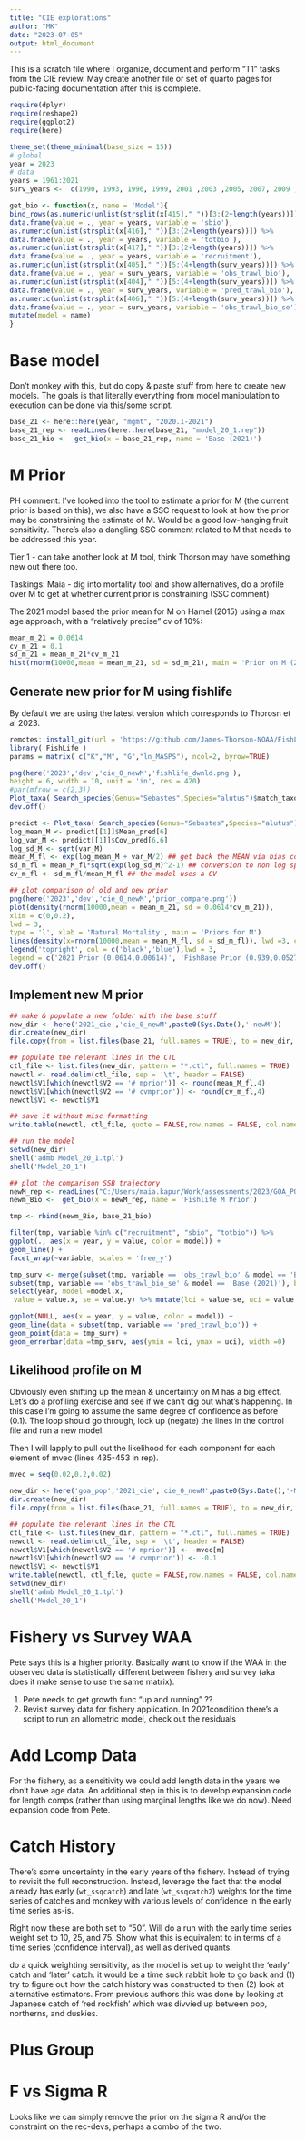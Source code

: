 ```yaml
---
title: "CIE explorations"
author: "MK"
date: "2023-07-05"
output: html_document
---
```

This is a scratch file where I organize, document and perform "T1" tasks from the CIE review.
May create another file or set of quarto pages for public-facing documentation after this is complete.

```r
require(dplyr)
require(reshape2)
require(ggplot2)
require(here)

theme_set(theme_minimal(base_size = 15))
# global
year = 2023
# data 
years = 1961:2021
surv_years <-  c(1990, 1993, 1996, 1999, 2001 ,2003 ,2005, 2007, 2009 ,2011 ,2013 ,2015, 2017, 2019, 2021)

get_bio <- function(x, name = 'Model'){
bind_rows(as.numeric(unlist(strsplit(x[415]," "))[3:(2+length(years))]) %>%
data.frame(value = ., year = years, variable = 'sbio'),
as.numeric(unlist(strsplit(x[416]," "))[3:(2+length(years))]) %>%
data.frame(value = ., year = years, variable = 'totbio'),
as.numeric(unlist(strsplit(x[417]," "))[3:(2+length(years))]) %>%
data.frame(value = ., year = years, variable = 'recruitment'),
as.numeric(unlist(strsplit(x[405]," "))[5:(4+length(surv_years))]) %>%
data.frame(value = ., year = surv_years, variable = 'obs_trawl_bio'),
as.numeric(unlist(strsplit(x[404]," "))[5:(4+length(surv_years))]) %>%
data.frame(value = ., year = surv_years, variable = 'pred_trawl_bio'),
as.numeric(unlist(strsplit(x[406]," "))[5:(4+length(surv_years))]) %>%
data.frame(value = ., year = surv_years, variable = 'obs_trawl_bio_se')) %>%
mutate(model = name)
}

```
# Base model
Don't monkey with this, but do copy & paste stuff from here to create new models.
The goals is that literally everything from model manipulation to execution can be done via this/some script.
```r
base_21 <- here::here(year, "mgmt", "2020.1-2021")
base_21_rep <- readLines(here::here(base_21, "model_20_1.rep"))
base_21_bio <-  get_bio(x = base_21_rep, name = 'Base (2021)')
```

# M Prior
PH comment: I've looked into the tool to estimate a prior for M (the current prior is based on this), we also have a SSC request to look at how the prior may be constraining the estimate of M. Would be a good low-hanging fruit sensitivity. There's also a dangling SSC comment related to M that needs to be addressed this year.

Tier 1 - can take another look at M tool, think Thorson may have something new out there too.

Taskings:
Maia - dig into mortality tool and show alternatives, do a profile over M to get at whether current prior is constraining (SSC comment)

The 2021 model based the prior mean for M on Hamel (2015) using a max age approach, with a "relatively precise" cv of 10%:
```r
mean_m_21 = 0.0614
cv_m_21 = 0.1
sd_m_21 = mean_m_21*cv_m_21
hist(rnorm(10000,mean = mean_m_21, sd = sd_m_21), main = 'Prior on M (2021)')
```
## Generate new prior for M using fishlife

By default we are using the latest version which corresponds to Thorosn et al 2023.
```r
remotes::install_git(url = 'https://github.com/James-Thorson-NOAA/FishLife')
library( FishLife )
params = matrix( c("K","M", "G","ln_MASPS"), ncol=2, byrow=TRUE)

png(here('2023','dev','cie_0_newM','fishlife_dwnld.png'),
height = 6, width = 10, unit = 'in', res = 420)
#par(mfrow = c(2,3))
Plot_taxa( Search_species(Genus="Sebastes",Species="alutus")$match_taxonomy, mfrow = c(2,3) )
dev.off()

predict <- Plot_taxa( Search_species(Genus="Sebastes",Species="alutus")$match_taxonomy )
log_mean_M <- predict[[1]]$Mean_pred[6]
log_var_M <- predict[[1]]$Cov_pred[6,6]
log_sd_M <- sqrt(var_M)
mean_M_fl <- exp(log_mean_M + var_M/2) ## get back the MEAN via bias correction
sd_m_fl = mean_M_fl*sqrt(exp(log_sd_M)^2-1) ## conversion to non log space
cv_m_fl <- sd_m_fl/mean_M_fl ## the model uses a CV

## plot comparison of old and new prior
png(here('2023','dev','cie_0_newM','prior_compare.png'))
plot(density(rnorm(10000,mean = mean_m_21, sd = 0.0614*cv_m_21)),
xlim = c(0,0.2),
lwd = 3,
type = 'l', xlab = 'Natural Mortality', main = 'Priors for M')
lines(density(x=rnorm(10000,mean = mean_M_fl, sd = sd_m_fl)), lwd =3, col = 'blue')
legend('topright', col = c('black','blue'),lwd = 3,
legend = c('2021 Prior (0.0614,0.00614)', 'FishBase Prior (0.939,0.0527)'))
dev.off()

```

## Implement new M prior
```r
## make & populate a new folder with the base stuff
new_dir <- here('2021_cie','cie_0_newM',paste0(Sys.Date(),'-newM'))
dir.create(new_dir)
file.copy(from = list.files(base_21, full.names = TRUE), to = new_dir, overwrite = TRUE)

## populate the relevant lines in the CTL
ctl_file <- list.files(new_dir, pattern = "*.ctl", full.names = TRUE)
newctl <- read.delim(ctl_file, sep = '\t', header = FALSE)
newctl$V1[which(newctl$V2 == '# mprior')] <- round(mean_M_fl,4)
newctl$V1[which(newctl$V2 == '# cvmprior')] <- round(cv_m_fl,4)
newctl$V1 <- newctl$V1

## save it without misc formatting 
write.table(newctl, ctl_file, quote = FALSE,row.names = FALSE, col.names = FALSE)

## run the model
setwd(new_dir)
shell('admb Model_20_1.tpl')
shell('Model_20_1')

## plot the comparison SSB trajectory
newM_rep <- readLines("C:/Users/maia.kapur/Work/assessments/2023/GOA_POP/goa_pop/2021_cie/CIE_0_newM/2023-07-05-newM/model_20_1.rep")
newm_Bio <-  get_bio(x = newM_rep, name = 'Fishlife M Prior')

tmp <- rbind(newm_Bio, base_21_bio)

filter(tmp, variable %in% c("recruitment", "sbio", "totbio")) %>%
ggplot(., aes(x = year, y = value, color = model)) +
geom_line() +
facet_wrap(~variable, scales = 'free_y')

tmp_surv <- merge(subset(tmp, variable == 'obs_trawl_bio' & model == 'Base (2021)'),
subset(tmp, variable == 'obs_trawl_bio_se' & model == 'Base (2021)'), by = 'year') %>%
select(year, model =model.x,
 value = value.x, se = value.y) %>% mutate(lci = value-se, uci = value + se)

ggplot(NULL, aes(x = year, y = value, color = model)) +
geom_line(data = subset(tmp, variable == 'pred_trawl_bio')) +
geom_point(data = tmp_surv) +
geom_errorbar(data =tmp_surv, aes(ymin = lci, ymax = uci), width =0)

```

## Likelihood profile on M
Obviously even shifting up the mean & uncertainty on M has a big effect.
Let's do a profiling exercise and see if we can't dig out what's happening.
In this case I'm going to assume the same degree of confidence as before (0.1).
The loop should go through, lock up (negate) the lines in the control file and run a new model.

Then I will lapply to pull out the likelihood for each component for each element of mvec (lines 435-453 in rep).
```r
mvec = seq(0.02,0.2,0.02)

new_dir <- here('goa_pop','2021_cie','cie_0_newM',paste0(Sys.Date(),'-Mprofile_M=',mvec[m]))
dir.create(new_dir)
file.copy(from = list.files(base_21, full.names = TRUE), to = new_dir, overwrite = TRUE)

## populate the relevant lines in the CTL
ctl_file <- list.files(new_dir, pattern = "*.ctl", full.names = TRUE)
newctl <- read.delim(ctl_file, sep = '\t', header = FALSE)
newctl$V1[which(newctl$V2 == '# mprior')] <- -mvec[m]
newctl$V1[which(newctl$V2 == '# cvmprior')] <- -0.1
newctl$V1 <- newctl$V1
write.table(newctl, ctl_file, quote = FALSE,row.names = FALSE, col.names = FALSE)
setwd(new_dir)
shell('admb Model_20_1.tpl')
shell('Model_20_1')


```

 
# Fishery vs Survey WAA
Pete says this is a higher priority. Basically want to know if the WAA 
in the observed data is statistically different between fishery and survey (aka does it make 
sense to use the same matrix).

1) Pete needs to get growth func "up and running" ??
2) Revisit survey data for fishery application.
In 2021\Body condition there's a script to run an allometric model,
check out the residuals



# Add Lcomp Data
For the fishery, as a sensitivity we could add length data in the years we don't have age data. An additional step in this is to develop expansion code for length comps (rather than using marginal lengths like we do now).
Need expansion code from Pete.

# Catch History 
There's some uncertainty in the early years of the fishery. Instead of trying to revisit the full reconstruction. Instead, leverage the fact that the model already has early (`wt_ssqcatch`) and late (`wt_ssqcatch2`) weights for the time series of catches and monkey with various levels of confidence in the early time series as-is.

Right now these are both set to "50". Will do a run with the early time series weight set to 10, 25, and 75.
Show what this is equivalent to in terms of a time series (confidence interval), as well as derived quants.

do a quick weighting sensitivity, as the model is set up to weight the 'early' catch and 'later' catch. it would be a time suck rabbit hole to go back and (1) try to figure out how the catch history was constructed to then (2) look at alternative estimators. From previous authors this was done by looking at Japanese catch of 'red rockfish' which was divvied up between pop, northerns, and duskies.


# Plus Group

# F vs Sigma R
Looks like we can simply remove the prior on the sigma R and/or the constraint on the rec-devs,
perhaps a combo of the two.